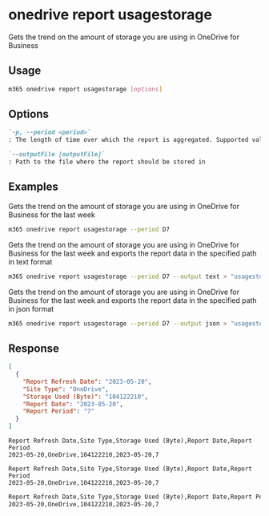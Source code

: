 
# onedrive report usagestorage

Gets the trend on the amount of storage you are using in OneDrive for Business

## Usage

```sh
m365 onedrive report usagestorage [options]
```

## Options

```md definition-list
`-p, --period <period>`
: The length of time over which the report is aggregated. Supported values `D7`, `D30`, `D90`, `D180`.

`--outputFile [outputFile]`
: Path to the file where the report should be stored in
```

<Global />

## Examples

Gets the trend on the amount of storage you are using in OneDrive for Business for the last week

```sh
m365 onedrive report usagestorage --period D7
```

Gets the trend on the amount of storage you are using in OneDrive for Business for the last week and exports the report data in the specified path in text format

```sh
m365 onedrive report usagestorage --period D7 --output text > "usagestorage.txt"
```

Gets the trend on the amount of storage you are using in OneDrive for Business for the last week and exports the report data in the specified path in json format

```sh
m365 onedrive report usagestorage --period D7 --output json > "usagestorage.json"
```

## Response

<Tabs>
  <TabItem value="JSON">

  ```json
  [
    {
      "Report Refresh Date": "2023-05-20",
      "Site Type": "OneDrive",
      "Storage Used (Byte)": "104122210",
      "Report Date": "2023-05-20",
      "Report Period": "7"
    }
  ]
  ```

  </TabItem>
  <TabItem value="Text">

  ```text
  Report Refresh Date,Site Type,Storage Used (Byte),Report Date,Report Period
  2023-05-20,OneDrive,104122210,2023-05-20,7
  ```

  </TabItem>
  <TabItem value="CSV">

  ```csv
  Report Refresh Date,Site Type,Storage Used (Byte),Report Date,Report Period
  2023-05-20,OneDrive,104122210,2023-05-20,7
  ```

  </TabItem>
  <TabItem value="Markdown">

  ```md
  Report Refresh Date,Site Type,Storage Used (Byte),Report Date,Report Period
  2023-05-20,OneDrive,104122210,2023-05-20,7
  ```

  </TabItem>
</Tabs>

